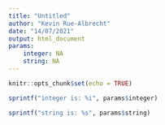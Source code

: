 ```yaml
---
title: "Untitled"
author: "Kevin Rue-Albrecht"
date: "14/07/2021"
output: html_document
params:
    integer: NA
    string: NA
---
```


```r
knitr::opts_chunk$set(echo = TRUE)
```

```r
sprintf("integer is: %i", params$integer)
```

```r
sprintf("string is: %s", params$string)
```
